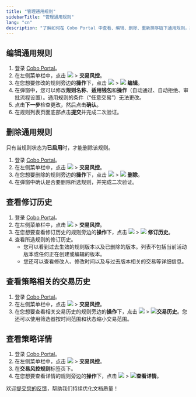 ```yaml
---
title: "管理通用规则"
sidebarTitle: "管理通用规则"
lang: "cn"
description: "了解如何在 Cobo Portal 中查看、编辑、删除、重新排序链下通用规则，并查看其修订历史。"
---
```


## 编辑通用规则
1. 登录 [Cobo Portal](https://portal.cobo.com/login)。
2. 在左侧菜单栏中，点击 <img src="/en/images/common/wallets_icon.svg" className="icon"/> > **交易风控**。
3. 在您想要修改的规则旁边的**操作**下，点击 <img src="/en/images/common/icon_more.svg" className="icon"/> > <img src="/en/images/common/icon_edit.svg" className="icon"/> **编辑**。
4. 在弹窗中，您可以修改**规则名称**、**适用钱包**和**操作**（自动通过、自动拒绝、审批流程设置）。通用规则的条件（“任意交易”）无法更改。
5. 点击**下一步**检查更改，然后点击**确认**。
6. 在规则列表页面底部点击**提交**并完成二次验证。

## 删除通用规则

<Note>只有当规则状态为**已启用**时，才能删除该规则。</Note>

1. 登录 [Cobo Portal](https://portal.cobo.com/login)。
2. 在左侧菜单栏中，点击 <img src="/en/images/common/wallets_icon.svg" className="icon"/> > **交易风控**。
3. 在您想要删除的规则旁边的**操作**下，点击 <img src="/en/images/common/icon_more.svg" className="icon"/> > <img src="/en/images/common/icon_delete.svg" className="icon"/> **删除**。
4. 在弹窗中确认是否要删除所选规则，并完成二次验证。

## 查看修订历史
1. 登录 [Cobo Portal](https://portal.cobo.com/login)。
2. 在左侧菜单栏中，点击 <img src="/en/images/common/wallets_icon.svg" className="icon"/> > **交易风控**。
3. 在您想要查看修订历史的规则旁边的**操作**下，点击 <img src="/en/images/common/icon_more.svg" className="icon"/> > <img src="/en/images/common/icon_revisions.svg" className="icon"/> **修订历史**。
4. 查看所选规则的修订历史。
   - 您可以看到过去生效的规则版本以及已删除的版本。列表不包括当前活动版本或任何正在创建或编辑的版本。
   - 您还可以查看修改人、修改时间以及与过去版本相关的交易等详细信息。

## 查看策略相关的交易历史
1. 登录 [Cobo Portal](https://portal.cobo.com/login)。
2. 在左侧菜单栏中，点击 <img src="/en/images/common/wallets_icon.svg" className="icon"/> > **交易风控**。
3. 在您想要查看相关交易历史的规则旁边的**操作**下，点击 <img src="/en/images/common/icon_more.svg" className="icon"/> > <img src="/en/images/common/icon_view transactions.svg" className="icon"/>**交易历史**。您还可以使用筛选器按时间范围和状态缩小交易范围。

## 查看策略详情
1. 登录 [Cobo Portal](https://portal.cobo.com/login)。
2. 在左侧菜单栏中，点击 <img src="/en/images/common/wallets_icon.svg" className="icon"/> > **交易风控**。
3. 在**交易风控规则**标签页下。
4. 在您想要查看详情的规则旁边的**操作**下，点击 <img src="/en/images/common/icon_more.svg" className="icon"/> > <img src="/en/images/common/icon_view.svg" className="icon"/>**查看详情**。

<Tip>欢迎[提交您的反馈](https://forms.zohopublic.com/cobo/form/DocumentFeedbackForm/formperma/QvLOhxJv1_JMsJ-1dleZ8Itb_7rzN-LtgvsDdxosoVI?referrername=manuals)，帮助我们持续优化文档质量！</Tip>
